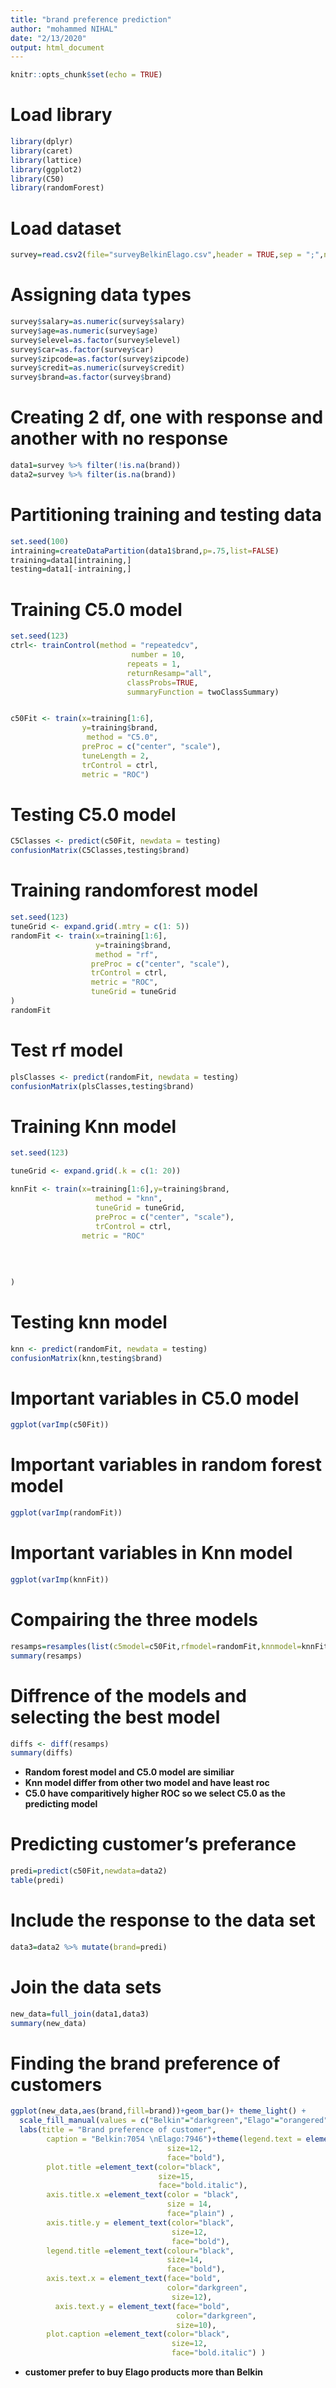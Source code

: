 ```yaml
---
title: "brand preference prediction"
author: "mohammed NIHAL"
date: "2/13/2020"
output: html_document
---
```


```r
knitr::opts_chunk$set(echo = TRUE)
```

# Load library
```r
library(dplyr)
library(caret)
library(lattice)
library(ggplot2)
library(C50)
library(randomForest)
```

# Load dataset

```r
survey=read.csv2(file="surveyBelkinElago.csv",header = TRUE,sep = ";",na.strings =c(""," "),dec = ",")
```



# Assigning data types
```r
survey$salary=as.numeric(survey$salary)
survey$age=as.numeric(survey$age)
survey$elevel=as.factor(survey$elevel)
survey$car=as.factor(survey$car)
survey$zipcode=as.factor(survey$zipcode)
survey$credit=as.numeric(survey$credit)
survey$brand=as.factor(survey$brand)
```

# Creating 2 df, one with response and another with no response
```r

data1=survey %>% filter(!is.na(brand))
data2=survey %>% filter(is.na(brand))


```

# Partitioning training and testing data
```r
set.seed(100)
intraining=createDataPartition(data1$brand,p=.75,list=FALSE)
training=data1[intraining,]
testing=data1[-intraining,]

```





# Training C5.0 model

```r

set.seed(123)
ctrl<- trainControl(method = "repeatedcv",
                           number = 10,
                          repeats = 1, 
                          returnResamp="all",
                          classProbs=TRUE,
                          summaryFunction = twoClassSummary)


c50Fit <- train(x=training[1:6],
                y=training$brand,
                 method = "C5.0",
                preProc = c("center", "scale"),
                tuneLength = 2,
                trControl = ctrl,
                metric = "ROC")
```

# Testing C5.0 model
```r
C5Classes <- predict(c50Fit, newdata = testing)
confusionMatrix(C5Classes,testing$brand)
```






# Training randomforest model
```r
set.seed(123)
tuneGrid <- expand.grid(.mtry = c(1: 5))
randomFit <- train(x=training[1:6],
                   y=training$brand,
                   method = "rf",
                  preProc = c("center", "scale"),
                  trControl = ctrl,
                  metric = "ROC",
                  tuneGrid = tuneGrid
)
randomFit
```

# Test rf model



```r
plsClasses <- predict(randomFit, newdata = testing)
confusionMatrix(plsClasses,testing$brand)
```

# Training Knn model
```r
set.seed(123)

tuneGrid <- expand.grid(.k = c(1: 20))

knnFit <- train(x=training[1:6],y=training$brand,
                   method = "knn",
                   tuneGrid = tuneGrid,
                   preProc = c("center", "scale"),
                   trControl = ctrl,
                metric = "ROC"
              
            
      
                   
)
```


# Testing knn model
```r
knn <- predict(randomFit, newdata = testing)
confusionMatrix(knn,testing$brand)

```


# Important variables in C5.0 model
```r
ggplot(varImp(c50Fit))

```

# Important variables in random forest model
```r
ggplot(varImp(randomFit))
```

# Important variables in Knn model
```r
ggplot(varImp(knnFit))
```


# Compairing the three models
```r
resamps=resamples(list(c5model=c50Fit,rfmodel=randomFit,knnmodel=knnFit))
summary(resamps)

```






# Diffrence of the models and selecting the best model
```r
diffs <- diff(resamps)
summary(diffs)
```


* **Random forest model and C5.0 model are similiar**
* **Knn model differ from other two model and have least roc**
* **C5.0 have comparitively higher ROC so we select C5.0 as the predicting model**

# Predicting customer's preferance 
```r

predi=predict(c50Fit,newdata=data2)
table(predi)

```
# Include the response to the data set
```r
data3=data2 %>% mutate(brand=predi)
```

# Join the data sets
```r
new_data=full_join(data1,data3)
summary(new_data)
```


# Finding the brand preference of customers
```r
ggplot(new_data,aes(brand,fill=brand))+geom_bar()+ theme_light() +
  scale_fill_manual(values = c("Belkin"="darkgreen","Elago"="orangered"))+
  labs(title = "Brand preference of customer",
        caption = "Belkin:7054 \nElago:7946")+theme(legend.text = element_text(colour="black",
                                   size=12, 
                                   face="bold"),
        plot.title =element_text(color="black",
                                 size=15, 
                                 face="bold.italic"),
        axis.title.x =element_text(color = "black",
                                   size = 14,
                                   face="plain") ,
        axis.title.y = element_text(color="black",
                                    size=12,
                                    face="bold"),
        legend.title =element_text(colour="black", 
                                   size=14,
                                   face="bold"),
        axis.text.x = element_text(face="bold", 
                                   color="darkgreen", 
                                    size=12),
          axis.text.y = element_text(face="bold",
                                     color="darkgreen", 
                                     size=10),
        plot.caption =element_text(color="black",
                                    size=12,
                                    face="bold.italic") )
```




* **customer prefer to buy Elago products more than Belkin**